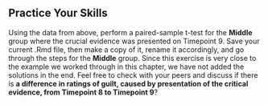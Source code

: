 ## Practice Your Skills

Using the data from above, perform a paired-sample t-test for the **Middle** group where the crucial evidence was presented on Timepoint 9. Save your current .Rmd file, then make a copy of it, rename it accordingly, and go through the steps for the **Middle** group. Since this exercise is very close to the example we worked through in this chapter, we have not added the solutions in the end. Feel free to check with your peers and discuss if there is **a difference in ratings of guilt, caused by presentation of the critical evidence, from Timepoint 8 to Timepoint 9**?